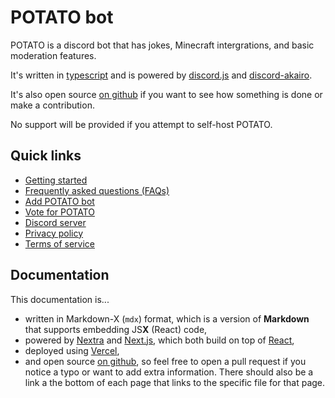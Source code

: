
# POTATO bot

POTATO is a discord bot that has jokes, Minecraft intergrations, and basic moderation features.

It's written in [typescript](https://typescriptlang.org) and is powered by [discord.js](https://discord.js.org/) and [discord-akairo](https://discord-akairo.github.io/).

It's also open source [on github](https://github.com/edazpotato/potato) if you want to see how something is done or make a contribution.

<Callout emoji="⚠">

No support will be provided if you attempt to self-host POTATO.

</Callout>

## Quick links

- [Getting started](/docs/getting-started)
- [Frequently asked questions (FAQs)](/docs/faq)
- [Add POTATO bot](/links/add)
- [Vote for POTATO](https://top.gg/bot/608921626548895755/vote)
- [Discord server](/links/support)
- [Privacy policy](/legal/privacy)
- [Terms of service](/legal/terms)

## Documentation

This documentation is...

- written in Markdown-X (`mdx`) format, which is a version of **Markdown** that supports embedding JS**X** (React) code,
- powered by [Nextra](http://nextra.vercel.app/) and [Next.js](https://nextjs.org/), which both build on top of [React](https://reactjs.org/),
- deployed using [Vercel](https://vercel.com/),
- and open source [on github](https://github.com/edazpotato/potato-website), so feel free to open a pull request if you notice a typo or want to add extra information.
  There should also be a link a the bottom of each page that links to the specific file for that page.
